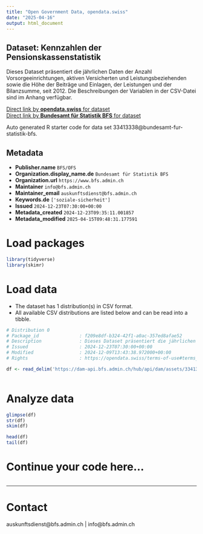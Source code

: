 ```yaml
---
title: "Open Government Data, opendata.swiss"
date: "2025-04-16"
output: html_document
---
```


## Dataset: Kennzahlen der Pensionskassenstatistik

Dieses Dataset präsentiert die jährlichen Daten der Anzahl Vorsorgeeinrichtungen, aktiven Versicherten und Leistungsbeziehenden sowie die Höhe der Beiträge und Einlagen, der Leistungen und der Bilanzsumme, seit 2012. Die Beschreibungen der Variablen in der CSV-Datei sind im Anhang verfügbar.

[Direct link by **opendata.swiss** for dataset](https://opendata.swiss/de/dataset/kennzahlen-der-pensionskassenstatistik)<br>
[Direct link by **Bundesamt für Statistik BFS** for dataset](https://www.bfs.admin.ch/asset/de/ts-x-13.03.03-PK-A.01.4.Z-e)

Auto generated R starter code for data set 33413338@bundesamt-fur-statistik-bfs.

## Metadata

- **Publisher.name** `BFS/OFS`
- **Organization.display_name.de** `Bundesamt für Statistik BFS`
- **Organization.url** `https://www.bfs.admin.ch`
- **Maintainer** `info@bfs.admin.ch`
- **Maintainer_email** `auskunftsdienst@bfs.admin.ch`
- **Keywords.de** `['soziale-sicherheit']`
- **Issued** `2024-12-23T07:30:00+00:00`
- **Metadata_created** `2024-12-23T09:35:11.001857`
- **Metadata_modified** `2025-04-15T09:48:31.177591`


# Load packages

```r

library(tidyverse)
library(skimr)

```

# Load data

-   The dataset has 1 distribution(s) in CSV format.
-   All available CSV distributions are listed below and can be read into a tibble.

```r

# Distribution 0
# Package_id               : f209e8df-b324-42f1-a0ac-357ed8afae52
# Description              : Dieses Dataset präsentiert die jährlichen Daten der Anzahl Vorsorgeeinrichtungen, aktiven Versicherten und Leistungsbeziehenden sowie die Höhe der Beiträge und Einlagen, der Leistungen und der Bilanzsumme, seit 2012. Die Beschreibungen der Variablen in der CSV-Datei sind im Anhang verfügbar.
# Issued                   : 2024-12-23T07:30:00+00:00
# Modified                 : 2024-12-09T13:43:38.972000+00:00
# Rights                   : https://opendata.swiss/terms-of-use#terms_by_ask

df <- read_delim('https://dam-api.bfs.admin.ch/hub/api/dam/assets/33413350/master')



```

# Analyze data

```r

glimpse(df)
str(df)
skim(df)

head(df)
tail(df)

```

# Continue your code here...

```r

```

------------------------------------------------------------------------

# Contact

auskunftsdienst@bfs.admin.ch | info@bfs.admin.ch
